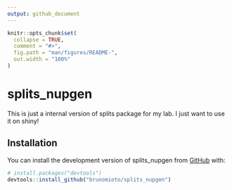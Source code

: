 ```yaml
---
output: github_document
---
```


<!-- README.md is generated from README.Rmd. Please edit that file -->

```r
knitr::opts_chunk$set(
  collapse = TRUE,
  comment = "#>",
  fig.path = "man/figures/README-",
  out.width = "100%"
)
```

# splits_nupgen

<!-- badges: start -->
<!-- badges: end -->

This is just a internal version of splits package for my lab.
I just want to use it on shiny!

## Installation

You can install the development version of splits_nupgen from [GitHub](https://github.com/) with:

``` r
# install.packages("devtools")
devtools::install_github("brunomioto/splits_nupgen")
```

